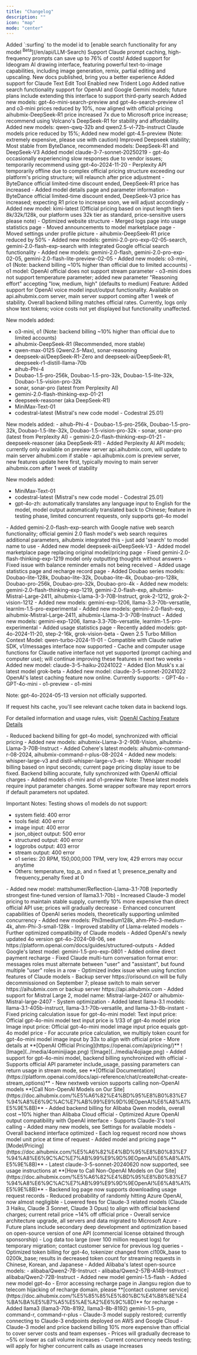 ```yaml
---
title: "Changelog"
description: ""
icon: "map"
mode: "center"
---
```



<Update label="April 12, 2025">
Added `:surfing` to the model id to [enable search functionality for any model <sup>Beta</sup>](/en/api/LLM-Search)
</Update>

<Update label="April 9, 2025">
Support Claude prompt caching, high-frequency prompts can save up to 76% of costs!
</Update>

<Update label="April 7, 2025">
Added support for Ideogram AI drawing interface, featuring powerful text-to-image capabilities, including image generation, remix, partial editing and upscaling.
</Update>

<Update label="April 5, 2025">
New docs published, bring you a better experience
</Update>

<Update label="March 30, 2025">
Added support for Claude Text Edit Tool
</Update>

<Update label="March 24, 2025">
Enabled new Trident Logo
</Update>

<Update label="March 16, 2025">
Added native search functionality support for OpenAI and Google Gemini models; future plans include extending this interface to support third-party search
</Update>

<Update label="March 15, 2025">
Added new models: gpt-4o-mini-search-preview and gpt-4o-search-preview
</Update>

<Update label="March 7, 2025">
o1 and o3-mini prices reduced by 10%, now aligned with official pricing
</Update>

<Update label="March 6, 2025">
aihubmix-DeepSeek-R1 price increased 7x due to Microsoft price increase; recommend using Volcano's DeepSeek-R1 for stability and affordability. Added new models: qwen-qwq-32b and qwen2.5-vl-72b-instruct
</Update>

<Update label="February 28, 2025">
Claude models price reduced by 15%; Added new model gpt-4.5-preview (Note: extremely expensive, please use with caution)
</Update>

<Update label="February 26, 2025">
Improved Deepseek stability; Most stable from ByteDance, recommended models: DeepSeek-R1 and DeepSeek-V3
</Update>

<Update label="February 25, 2025">
Added model claude-3-7-sonnet-20250219
</Update>

<Update label="February 24, 2025">
- gpt-4o occasionally experiencing slow responses due to vendor issues; temporarily recommend using gpt-4o-2024-11-20
- Perplexity API temporarily offline due to complex official pricing structure exceeding our platform's pricing structure; will relaunch after price adjustment
- ByteDance official limited-time discount ended, DeepSeek-R1 price has increased
- Added model details page and parameter information
</Update>

<Update label="February 23, 2025">
- ByteDance official limited-time discount ended, DeepSeek-V3 price has increased; expecting R1 price to increase soon, we will adjust accordingly
</Update>

<Update label="February 18, 2025">
- Added new model: kimi-latest (Official pricing based on input length tiers 8k/32k/128k, our platform uses 32k tier as standard, price-sensitive users please note)
- Optimized website structure
- Merged logs page into usage statistics page
- Moved announcements to model marketplace page
- Moved settings under profile picture
- aihubmix-DeepSeek-R1 price reduced by 50%
- Added new models: gemini-2.0-pro-exp-02-05-search, gemini-2.0-flash-exp-search with integrated Google official search functionality
- Added new models: gemini-2.0-flash, gemini-2.0-pro-exp-02-05, gemini-2.0-flash-lite-preview-02-05
- Added new models: o3-mini, o1 (Note: backend billing ~10% higher than official due to limited accounts)
</Update>

<Update label="February 4, 2025">
- o1 model: OpenAI official does not support stream parameter
- o3-mini does not support temperature parameter; added new parameter "Reasoning effort" accepting "low, medium, high" (defaults to medium)
</Update>

<Update label="February 1, 2025">
Feature: Added support for OpenAI voice model input/output functionality. Available on api.aihubmix.com server, main server support coming after 1 week of stability. Overall backend billing matches official rates. Currently, logs only show text tokens; voice costs not yet displayed but functionality unaffected.

New models added:
- o3-mini, o1 (Note: backend billing ~10% higher than official due to limited accounts)
- aihubmix-DeepSeek-R1 (Recommended, more stable)
- qwen-max-0125 (Qwen2.5-Max), sonar-reasoning
- deepseek-ai/DeepSeek-R1-Zero and deepseek-ai/DeepSeek-R1, deepseek-r1-distill-llama-70b
- aihub-Phi-4
- Doubao-1.5-pro-256k, Doubao-1.5-pro-32k, Doubao-1.5-lite-32k, Doubao-1.5-vision-pro-32k
- sonar, sonar-pro (latest from Perplexity AI)
- gemini-2.0-flash-thinking-exp-01-21
- deepseek-reasoner (aka DeepSeek-R1)
- MiniMax-Text-01
- codestral-latest (Mistral's new code model - Codestral 25.01)
</Update>

<Update label="January 23, 2025">
New models added:
- aihub-Phi-4
- Doubao-1.5-pro-256k, Doubao-1.5-pro-32k, Doubao-1.5-lite-32k, Doubao-1.5-vision-pro-32k
- sonar, sonar-pro (latest from Perplexity AI)
- gemini-2.0-flash-thinking-exp-01-21
- deepseek-reasoner (aka DeepSeek-R1)
</Update>

<Update label="January 19, 2025">
- Added Perplexity AI API models; currently only available on preview server api.aihubmix.com, will update to main server aihubmi.com if stable
- api.aihubmix.com is preview server, new features update here first, typically moving to main server aihubmix.com after 1 week of stability

New models added:
- MiniMax-Text-01
- codestral-latest (Mistral's new code model - Codestral 25.01)
- gpt-4o-zh: automatically translates any language input to English for the model, model output automatically translated back to Chinese; feature in testing phase, limited concurrent requests, only supports gpt-4o model
</Update>

<Update label="January 6, 2025">
- Added gemini-2.0-flash-exp-search with Google native web search functionality; official gemini 2.0 flash model's web search requires additional parameters, aihubmix integrated this - just add 'search' to model name to use
- Added new model deepseek-ai/DeepSeek-V3
</Update>

<Update label="January 1, 2025">
- Added model marketplace page replacing original model/pricing page
</Update>

<Update label="December 30, 2024">
- Fixed gemini-2.0-flash-thinking-exp-1219 model only outputting thoughts without answers
- Fixed issue with balance reminder emails not being received
</Update>

<Update label="December 22, 2024">
- Added usage statistics page and recharge record page
- Added Doubao series models: Doubao-lite-128k, Doubao-lite-32k, Doubao-lite-4k, Doubao-pro-128k, Doubao-pro-256k, Doubao-pro-32k, Doubao-pro-4k
- Added new models: gemini-2.0-flash-thinking-exp-1219, gemini-2.0-flash-exp, aihubmix-Mistral-Large-2411, aihubmix-Llama-3-3-70B-Instruct, grok-2-1212, grok-2-vision-1212
- Added new models: gemini-exp-1206, llama-3.3-70b-versatile, learnlm-1.5-pro-experimental
</Update>

<Update label="December 14, 2024">
- Added new models: gemini-2.0-flash-exp, aihubmix-Mistral-Large-2411, aihubmix-Llama-3-3-70B-Instruct
</Update>

<Update label="December 8, 2024">
- Added new models: gemini-exp-1206, llama-3.3-70b-versatile, learnlm-1.5-pro-experimental
- Added usage statistics page
</Update>

<Update label="November 21, 2024">
- Recently added models: gpt-4o-2024-11-20, step-2-16k, grok-vision-beta
- Qwen 2.5 Turbo Million Context Model: qwen-turbo-2024-11-01
</Update>

<Update label="November 7, 2024">
- Compatible with Claude native SDK, v1/messages interface now supported
- Cache and computer usage functions for Claude native interface not yet supported (prompt caching and computer use); will continue improving these features in next two weeks
</Update>

<Update label="November 5, 2024">
- Added new model: claude-3-5-haiku-20241022
- Added Elon Musk's x.ai latest model grok-beta
</Update>

<Update label="October 23, 2024">
- Added new model: claude-3-5-sonnet-20241022
</Update>

<Update label="October 10, 2024">
OpenAI's latest caching feature now online. Currently supports:
- GPT-4o
- GPT-4o-mini
- o1-preview
- o1-mini

Note: gpt-4o-2024-05-13 version not officially supported.

If request hits cache, you'll see relevant cache token data in backend logs.

For detailed information and usage rules, visit: [OpenAI Caching Feature Details](https://openai.com/index/api-prompt-caching/)
</Update>

<Update label="October 3, 2024">
- Reduced backend billing for gpt-4o model, synchronized with official pricing
- Added new models: aihubmix-Llama-3-2-90B-Vision, aihubmix-Llama-3-70B-Instruct
- Added Cohere's latest models: aihubmix-command-r-08-2024, aihubmix-command-r-plus-08-2024
</Update>

<Update label="September 19, 2024">
- Added new models: whisper-large-v3 and distil-whisper-large-v3-en
- Note: Whisper model billing based on input seconds; current page pricing display issue to be fixed. Backend billing accurate, fully synchronized with OpenAI official charges
</Update>

<Update label="September 13, 2024">
- Added models o1-mini and o1-preview
Note: These latest models require input parameter changes. Some wrapper software may report errors if default parameters not updated.

Important Notes:
Testing shows o1 models do not support:
- system field: 400 error
- tools field: 400 error
- image input: 400 error
- json_object output: 500 error
- structured output: 400 error
- logprobs output: 403 error
- stream output: 400 error
- o1 series: 20 RPM, 150,000,000 TPM, very low, 429 errors may occur anytime
- Others: temperature, top_p, and n fixed at 1; presence_penalty and frequency_penalty fixed at 0
</Update>

<Update label="September 10, 2024">
- Added new model: mattshumer/Reflection-Llama-3.1-70B (reportedly strongest fine-tuned version of llama3.1-70b)
- Increased Claude-3 model pricing to maintain stable supply, currently 10% more expensive than direct official API use; prices will gradually decrease
- Enhanced concurrent capabilities of OpenAI series models, theoretically supporting unlimited concurrency
</Update>

<Update label="August 11, 2024">
- Added new models: Phi3medium128k, ahm-Phi-3-medium-4k, ahm-Phi-3-small-128k
- Improved stability of Llama-related models
- Further optimized compatibility of Claude models
</Update>

<Update label="August 7, 2024">
- Added OpenAI's newly updated 4o version gpt-4o-2024-08-06, see https://platform.openai.com/docs/guides/structured-outputs
- Added Google's latest model: gemini-1.5-pro-exp-0801
</Update>

<Update label="August 4, 2024">
- Added online direct payment recharge
- Fixed Claude multi-turn conversation format error: messages roles must alternate between "user" and "assistant", but found multiple "user" roles in a row
- Optimized index issue when using function features of Claude models
- Backup server https://orisound.cn will be fully decommissioned on September 7; please switch to main server https://aihubmix.com or backup server https://api.aihubmix.com
</Update>

<Update label="July 27, 2024">
- Added support for Mistral Large 2, model name: Mistral-large-2407 or aihubmix-Mistral-large-2407
- System optimization
</Update>

<Update label="July 24, 2024">
- Added latest llama-3.1 models: llama-3.1-405b-instruct, llama-3.1-70b-versatile, and llama-3.1-8b-instant
</Update>

<Update label="July 20, 2024">
- Fixed pricing calculation issue for gpt-4o-mini model:
  Text input price: Official gpt-4o-mini model text input price is 1/33 of gpt-4o model price
  Image input price: Official gpt-4o-mini model image input price equals gpt-4o model price
- For accurate price calculation, we multiply token count for gpt-4o-mini model image input by 33x to align with official price
- More details at **[OpenAI Official Pricing](https://openai.com/api/pricing/)**
![Image](../media/4ominijiage.png)
![Image](../media/4ojiage.png)
</Update>

<Update label="July 19, 2024">
- Added support for gpt-4o-mini model, backend billing synchronized with official
</Update>

<Update label="July 15, 2024">
- Supports official API parameter include_usage, passing parameters can return usage in stream mode, see **[Official Documentation](https://platform.openai.com/docs/api-reference/chat/create#chat-create-stream_options)**
</Update>

<Update label="July 14, 2024">
- New nextweb version supports calling non-OpenAI models **[Call Non-OpenAI Models on Our Site](https://doc.aihubmix.com/%E5%A6%82%E4%BD%95%E8%B0%83%E7%94%A8%E6%9C%AC%E7%AB%99%E9%9D%9EOpenAI%E6%A8%A1%E5%9E%8B)**
- Added backend billing for Alibaba Qwen models, overall cost ~10% higher than Alibaba Cloud official
- Optimized Azure OpenAI output compatibility with OpenAI interface
- Supports Claude-3's tool calling
- Added many new models, see Settings for available models
</Update>

<Update label="July 3, 2024">
- Overall backend interface optimized
- Each log request record now shows model unit price at time of request
- Added model and pricing page **[Model/Pricing](https://doc.aihubmix.com/%E5%A6%82%E4%BD%95%E8%B0%83%E7%94%A8%E6%9C%AC%E7%AB%99%E9%9D%9EOpenAI%E6%A8%A1%E5%9E%8B)**
</Update>

<Update label="June 20, 2024">
- Latest claude-3-5-sonnet-20240620 now supported, see usage instructions at **[How to Call Non-OpenAI Models on Our Site](https://doc.aihubmix.com/%E5%A6%82%E4%BD%95%E8%B0%83%E7%94%A8%E6%9C%AC%E7%AB%99%E9%9D%9EOpenAI%E6%A8%A1%E5%9E%8B)**
</Update>

<Update label="June 18, 2024">
- Backend log page now supports downloading usage request records
</Update>

<Update label="June 16, 2024">
- Reduced probability of randomly hitting Azure OpenAI, now almost negligible
</Update>

<Update label="June 13, 2024">
- Lowered fees for Claude-3 related models (Claude 3 Haiku, Claude 3 Sonnet, Claude 3 Opus) to align with official backend charges; current retail price ~14% off official price
</Update>

<Update label="June 10, 2024">
- Overall service architecture upgrade, all servers and data migrated to Microsoft Azure
- Future plans include secondary deep development and optimization based on open-source version of one API (commercial license obtained through sponsorship)
- Log data too large (over 100 million request logs) for temporary migration; contact customer service for previous log queries
- Optimized token billing for gpt-4o, tokenizer changed from cI100k_base to 0200k_base; results in decreased token count for streaming requests in Chinese, Korean, and Japanese
</Update>

<Update label="June 8, 2024">
- Added Alibaba's latest open-source models:
  - alibaba/Qwen2-7B-Instruct
  - alibaba/Qwen2-57B-A14B-Instruct
  - alibaba/Qwen2-72B-Instruct
</Update>

<Update label="May 20, 2024">
- Added new model gemini-1.5-flash
- Added new model gpt-4o
- Error accessing recharge page in Jiangsu region due to telecom hijacking of recharge domain, please **[contact customer service](https://doc.aihubmix.com/%E5%85%85%E5%80%BC%E4%B8%8E%E4%BA%BA%E5%B7%A5%E5%AE%A2%E6%9C%8D)** for recharge
- Added llama3 (llama3-70b-8192, llama3-8b-8192) gemini-1.5-pro, command-r, command-r-plus
- Claude-3 model supply restored; currently connecting to Claude-3 endpoints deployed on AWS and Google Cloud
- Claude-3 model and price backend billing 10% more expensive than official to cover server costs and team expenses
- Prices will gradually decrease to ~5% or lower as call volume increases
- Current concurrency needs testing; will apply for higher concurrent calls as usage increases
</Update>

